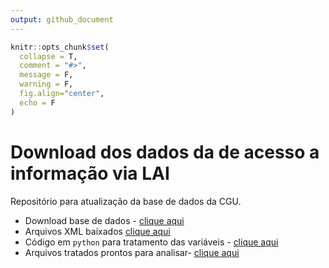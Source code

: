 ```yaml
---
output: github_document
---
```


```r
knitr::opts_chunk$set(
  collapse = T,
  comment = "#>",
  message = F,
  warning = F,
  fig.align="center",
  echo = F
)
```

# Download dos dados da de acesso a informação via LAI

Repositório para atualização da base de dados da CGU.

* Download base de dados - [clique aqui](http://www.consultaesic.cgu.gov.br/busca/_layouts/15/DownloadPedidos/DownloadDados.aspx)
* Arquivos XML baixados [clique aqui](\data-raw)
* Código em `python` para tratamento das variáveis - [clique aqui](\code)
* Arquivos tratados prontos para analisar- [clique aqui](\data-tidy)

